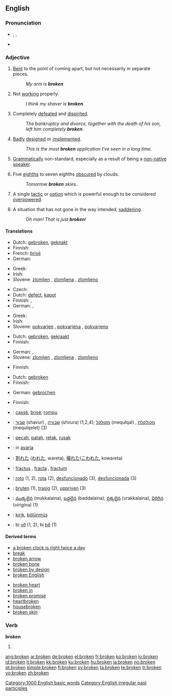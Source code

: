 {{wikipedia|Broken (disambiguation)}}
{{also|Broken}}
==English==

{{rank|follow|chance|happened|641|broken|trouble|die|arm}}

===Pronunciation===
* {{enPR|brōk'ən}}, {{IPA|/ˈbrəʊkən/}}, {{SAMPA|/"br@Uk@n/}}
* {{audio|en-us-broken.ogg|Audio (US)}}
*: {{rhymes|əʊkən}}

===Adjective===
{{en-adj}}

# [[bent|Bent]] to the point of coming apart, but not necessarily in separate pieces.
#: ''My arm is '''broken'''''
# Not [[working]] properly.
#: ''I think my shaver is '''broken'''.''
# Completely [[defeated]] and [[dispirited]].
#: ''The bankruptcy and divorce, together with the death of his son, left him completely '''broken'''.''
# {{software|informal}} [[badly|Badly]] [[designed]] or [[implemented]].
#: ''This is the most '''broken''' application I've seen in a long time.''
# {{context|language|pejorative}} [[grammatical|Grammatically]] non-standard, especially as a result of being a [[non-native speaker]].
# {{meteorology|of the sky}} Five [[eighth]]s to seven eighths [[obscure|obscured]] by clouds.
#: ''Tomorrow '''broken''' skies..''
# {{sports|and|gaming}} A single [[tactic]] or [[option]] which is powerful enough to be considered [[overpowered]].
# {{colloquial|US}} A situation that has not gone in the way intended, [[saddening]].
#: ''Oh man! That is just '''broken'''!''

====Translations====
{{trans-top|bent to the point of coming apart}}
* Dutch: [[gebroken]], [[geknakt]]
* Finnish: {{t-|fi|murtunut}}
* French: [[brisé]]
* German: {{t+|de|gebrochen}}
{{trans-mid}}
* Greek: {{t+|el|σπασμένος|sc=Grek}}
* Irish: {{t-|ga|briste|xs=Irish}}
* Slovene: [[zlomljen]] {{m}}, [[zlomljena]] {{f}}, [[zlomljeno]] {{n}}
{{trans-bottom}}

{{trans-top|not working properly}}
* Czech: {{t-|cs|rozbitý|m}}
* Dutch: [[defect]], [[kapot]]
* Finnish: {{t-|fi|rikkinäinen}}, {{t+|fi|rikki}}
* German: {{t+|de|gebrochen}}, {{t+|de|kaputt}}
{{trans-mid}}
* Greek: {{t|el|χαλασμένος|sc=Grek}}
* Irish: {{t-|ga|briste|xs=Irish}}
* Slovene: [[pokvarjen]] {{m}}, [[pokvarjena]] {{f}}, [[pokvarjeno]] {{n}}
{{trans-bottom}}

{{trans-top|completely defeated and dispirited}}
* Dutch: [[gebroken]], [[gekraakt]]
* Finnish: {{t-|fi|murtunut}}
{{trans-mid}}
* German: {{t+|de|gebrochen}}, {{t+|de|zerstört}}
* Slovene: [[zlomljen]] {{m}}, [[zlomljena]] {{f}}, [[zlomljeno]] {{n}}
{{trans-bottom}}

{{trans-top|of software: badly designed or implemented}}
* Finnish: {{t+|fi|surkea}}
{{trans-mid}}
{{trans-bottom}}

{{trans-top|poorly spoken}}
* Dutch: [[gebroken]]
* Finnish: {{t-|fi|murrettu}}
{{trans-mid}}
* German: [[gebrochen]]
{{trans-bottom}}

{{trans-top|meteorology: five eighths to seven eighths obscured by clouds}}
* Finnish: {{t-|fi|pilvisyys|alt=melko pilvinen}}
{{trans-mid}}
{{trans-bottom}}

{{checktrans-top}}
* {{ttbc|French}}: [[cassé]], [[brisé]], [[rompu]]
* {{ttbc|Hebrew}}: [[שבור]] (shavur) {{m}}, [[שבורה]] (shvura) {{f}} (1,2,4); [[מקולקל]] (mequlqal) {{m}}, [[מקולקלת]] (mequlqelet) {{f}} (3)
* {{ttbc|Indonesian}}: [[pecah]], [[patah]], [[retak]], [[rusak]]
* {{ttbc|Italian}}: in [[avaria]]
{{trans-mid}}
* {{ttbc|Japanese}}: [[割れた]] ([[われた]], wareta), [[壊れた]]([[こわれた]], kowareta)
* {{ttbc|Latin}}: [[fractus]] {{m}}, [[fracta]] {{f}}, [[fractum]] {{n}}
* {{ttbc|Spanish}}: [[roto]] {{m}} (1, 2), [[rota]] {{f}} (2), [[desfuncionado]] {{m}} (3), [[desfuncionada]] {{f}} (3)
* {{ttbc|Swedish}}: [[bruten]] (1), [[trasig]] (2), [[uppriven]] (3)
* {{ttbc|Telugu}}: [[ముక్కలైన]] (mukkalaina), [[బద్దలైన]] (baddalaina), [[వ్రక్కలైన]] (vrakkalaina), [[విరిగిన]] (virigina) (1)
* {{ttbc|Turkish}}: [[kırık]], [[bölünmüş]]
* {{ttbc|Vietnamese}}: bị [[vỡ]] (1, 2), bị [[bể]] (1)
{{trans-bottom}}

====Derived terms====
{{top2}}
* [[a broken clock is right twice a day]]
* [[break]]
* [[broken arrow]]
* [[broken bone]]
* [[broken by design]]
* [[broken English]]
{{mid2}}
* [[broken heart]]
* [[broken in]]
* [[broken promise]]
* [[heartbroken]]
* [[housebroken]]
* [[broken skin]]
{{bottom}}

===Verb===
'''broken'''

# {{past participle of|[[break]]}}

[[Category:1000 English basic words]]
[[Category:English irregular past participles]]

[[ang:broken]]
[[ar:broken]]
[[de:broken]]
[[el:broken]]
[[fr:broken]]
[[ko:broken]]
[[io:broken]]
[[id:broken]]
[[it:broken]]
[[kk:broken]]
[[ku:broken]]
[[hu:broken]]
[[ja:broken]]
[[no:broken]]
[[pt:broken]]
[[simple:broken]]
[[fi:broken]]
[[sv:broken]]
[[ta:broken]]
[[te:broken]]
[[tr:broken]]
[[vo:broken]]
[[zh:broken]]